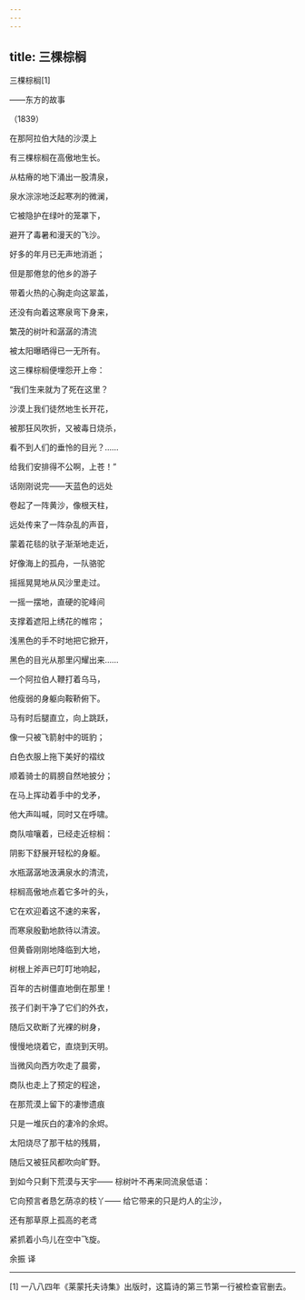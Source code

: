 ```yaml
---
---
---
```

title: 三棵棕榈
---



三棵棕榈[1]


——东方的故事

（1839）

在那阿拉伯大陆的沙漠上

有三棵棕榈在高傲地生长。

从枯瘠的地下涌出一股清泉，

泉水淙淙地泛起寒冽的微澜，

它被隐护在绿叶的笼罩下，

避开了毒暑和漫天的飞沙。





好多的年月已无声地消逝；

但是那倦怠的他乡的游子

带着火热的心胸走向这翠盖，

还没有向着这寒泉弯下身来，

繁茂的树叶和潺潺的清流

被太阳曝晒得已一无所有。





这三棵棕榈便埋怨开上帝：

“我们生来就为了死在这里？

沙漠上我们徒然地生长开花，

被那狂风吹折，又被毒日烧杀，

看不到人们的垂怜的目光？……

给我们安排得不公啊，上苍！”





话刚刚说完——天蓝色的远处

卷起了一阵黄沙，像根天柱，

远处传来了一阵杂乱的声音，

蒙着花毯的驮子渐渐地走近，

好像海上的孤舟，一队骆驼

摇摇晃晃地从风沙里走过。





一摇一摆地，直硬的驼峰间

支撑着遮阳上绣花的帷帘；

浅黑色的手不时地把它掀开，

黑色的目光从那里闪耀出来……

一个阿拉伯人鞭打着乌马，

他瘦弱的身躯向鞍鞒俯下。





马有时后腿直立，向上跳跃，

像一只被飞箭射中的斑豹；

白色衣服上拖下美好的褶纹

顺着骑士的肩膀自然地披分；

在马上挥动着手中的戈矛，

他大声叫喊，同时又在呼啸。





商队喧嚷着，已经走近棕榈：

阴影下舒展开轻松的身躯。

水瓶潺潺地汲满泉水的清流，

棕榈高傲地点着它多叶的头，

它在欢迎着这不速的来客，

而寒泉殷勤地款待以清波。





但黄昏刚刚地降临到大地，

树根上斧声已叮叮地响起，

百年的古树僵直地倒在那里！

孩子们剥干净了它们的外衣，

随后又砍断了光裸的树身，

慢慢地烧着它，直烧到天明。





当微风向西方吹走了晨雾，

商队也走上了预定的程途，

在那荒漠上留下的凄惨遗痕

只是一堆灰白的凄冷的余烬。

太阳烧尽了那干枯的残屑，

随后又被狂风都吹向旷野。





到如今只剩下荒漠与天宇—— 棕树叶不再来同流泉低语：

它向预言者恳乞荫凉的枝丫—— 给它带来的只是灼人的尘沙，

还有那草原上孤高的老鸢

紧抓着小鸟儿在空中飞旋。

余振 译



* * *



[1] 一八八四年《莱蒙托夫诗集》出版时，这篇诗的第三节第一行被检查官删去。